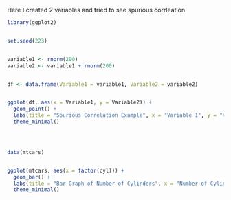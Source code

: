 Here I created 2 variables and tried to see spurious corrleation.
```r

library(ggplot2)


set.seed(223)


variable1 <- rnorm(200)
variable2 <- variable1 + rnorm(200)


df <- data.frame(Variable1 = variable1, Variable2 = variable2)


ggplot(df, aes(x = Variable1, y = Variable2)) +
  geom_point() +
  labs(title = "Spurious Correlation Example", x = "Variable 1", y = "Variable 2") +
  theme_minimal()




data(mtcars)


ggplot(mtcars, aes(x = factor(cyl))) +
  geom_bar() +
  labs(title = "Bar Graph of Number of Cylinders", x = "Number of Cylinders", y = "Count") +
  theme_minimal()
```